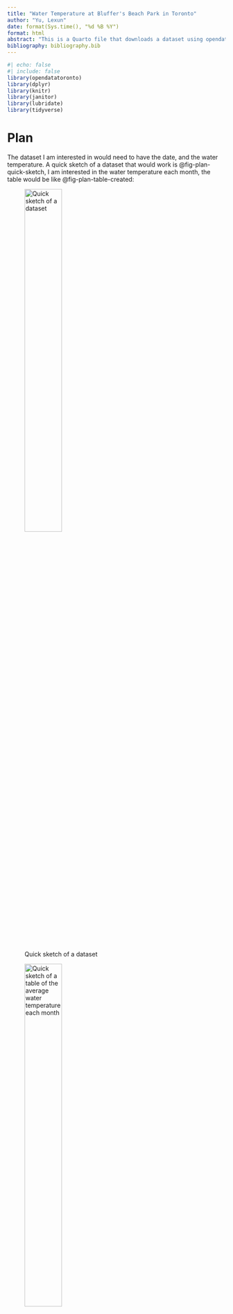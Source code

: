 ```yaml
---
title: "Water Temperature at Bluffer's Beach Park in Toronto"
author: "Yu, Lexun"
date: format(Sys.time(), "%d %B %Y")
format: html
abstract: "This is a Quarto file that downloads a dataset using opendatatoronto, cleans it, and makes a graph."
bibliography: bibliography.bib
---
```


```r
#| echo: false
#| include: false
library(opendatatoronto)
library(dplyr)
library(knitr)
library(janitor)
library(lubridate)
library(tidyverse)
```

# Plan

The dataset I am interested in would need to have the date, and the water temperature. A quick sketch of a dataset that would work is @fig-plan-quick-sketch, I am interested in the water temperature each month, the table would be like @fig-plan-table-created: 

::: {#fig-plan layout-ncol="2" layout-valign="bottom"}
![Quick sketch of a dataset](Figures/figure1a-quick-sketch-of-dataset.png){#fig-plan-quick-sketch width="45%"}

![Quick sketch of a table of the average water temperature each month](Figures/figure1b-table-created.png){#fig-plan-table-created width="45%"}

Sketches of a potential dataset and graph related to Bluffer's Beach Park's water temperature.
:::

# Simulate
```r
citation()
citation("ggplot2")
```

After examining the raw data, I found that there is only data between May and September. So, I am only generating simulated data between May and September
```r
set.seed(853)

simulated_temp_data <- 
    tibble(
        date = rep(x = as.Date("2016-05-01") + c(0:152), times = 1),
        water_temp = rpois(
            n = 153 * 1,
            lambda = 16
        )
    )

head(simulated_temp_data)
```

## Acquire and display the raw data

The following terminal output displays the raw data obtained from [opendatatoronto](https://open.toronto.ca/dataset/events-at-nathan-phillips-square/).
```r
#| echo: false
#| include: false

# get package
package <- show_package("toronto-beaches-observations")
package
 
# get all resources for this package
resources <- list_package_resources("toronto-beaches-observations")
 
# identify datastore resources; by default, Toronto Open Data sets datastore resource format to CSV for non-geospatial and GeoJSON for geospatial resources
datastore_resources <- filter(resources, tolower(format) %in% c('csv', 'geojson'))
```

```r
#| echo: false

# load the first datastore resource as a sample
raw_data <- filter(datastore_resources, row_number()==1) %>% get_resource()
head(raw_data)
```

## Clean the data